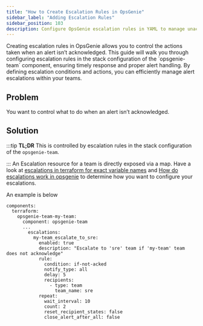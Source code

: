 ```yaml
---
title: "How to Create Escalation Rules in OpsGenie"
sidebar_label: "Adding Escalation Rules"
sidebar_position: 103
description: Configure OpsGenie escalation rules in YAML to manage unacknowledged alerts
---
```


<Intro>
Creating escalation rules in OpsGenie allows you to control the actions taken when an alert isn’t acknowledged. This guide will walk you through configuring escalation rules in the stack configuration of the `opsgenie-team` component, ensuring timely response and proper alert handling. By defining escalation conditions and actions, you can efficiently manage alert escalations within your teams.
</Intro>

## Problem

You want to control what to do when an alert isn’t acknowledged.

## Solution

:::tip
**TL;DR** This is controlled by escalation rules in the stack configuration of the `opsgenie-team`.

:::
An Escalation resource for a team is directly exposed via a map. Have a look at [escalations in terraform for exact variable names](https://registry.terraform.io/providers/opsgenie/opsgenie/latest/docs/resources/escalation)  and [How do escalations work in opsgenie](https://support.atlassian.com/opsgenie/docs/how-do-escalations-work-in-opsgenie/) to determine how you want to configure your escalations.

An example is below

```
components:
  terraform:
    opsgenie-team-my-team:
      component: opsgenie-team
      ...
        escalations:
          my-team_escalate_to_sre:
            enabled: true
            description: "Escalate to 'sre' team if 'my-team' team does not acknowledge"
            rule:
              condition: if-not-acked
              notify_type: all
              delay: 5
              recipients:
                - type: team
                  team_name: sre
            repeat:
              wait_interval: 10
              count: 2
              reset_recipient_states: false
              close_alert_after_all: false
```


